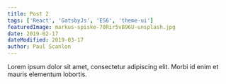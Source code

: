 ```yaml
---
title: Post 2
tags: ['React', 'GatsbyJs', 'ES6', 'theme-ui']
featuredImage: markus-spiske-70Rir5vB96U-unsplash.jpg
date: 2019-02-17
dateModified: 2019-03-17
author: Paul Scanlon
---
```


Lorem ipsum dolor sit amet, consectetur adipiscing elit. Morbi id enim et mauris elementum lobortis.
